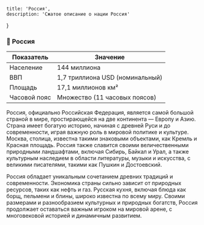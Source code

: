     title: 'Россия',
    description: 'Сжатоe описание о нации Россия'
}

### 🥟 Россия

| Показатель   | Значение                        |
|--------------|---------------------------------|
| Население    | 144 миллиона                    |
| ВВП          | 1,7 триллиона USD (номинальный) |
| Площадь      | 17,1 миллионов км²              |
| Часовой пояс | Множество (11 часовых поясов)   |

Россия, официально Российская Федерация, является самой большой страной в мире, простирающейся на две континента —
Европу и Азию. Страна имеет богатую историю, начиная с древней Руси и до современности, играя важную роль в мировой
политике и культуре. Москва, столица, известна такими знаковыми объектами, как Кремль и Красная площадь. Россия также
славится своими величественными природными ландшафтами, включая Сибирь, Байкал и Урал, а также культурным наследием в
области литературы, музыки и искусства, с великими писателями, такими как Пушкин и Достоевский.

Россия обладает уникальным сочетанием древних традиций и современности. Экономика страны сильно зависит от природных
ресурсов, таких как нефть и газ. Русская кухня, включая блюда как борщ, пельмени и блины, широко известна по всему миру.
Своими размерами и разнообразием культурных и природных богатств, Россия продолжает оставаться важным игроком на мировой
арене, с многовековой историей и динамичным развитием.
